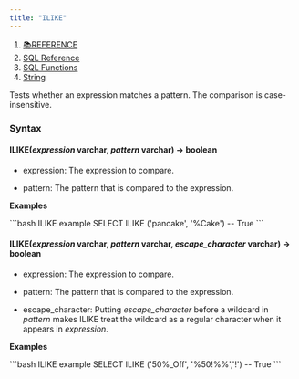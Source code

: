 ```yaml
---
title: "ILIKE"
---
```


1. [📚REFERENCE](/reference)
2. [SQL Reference](/reference/sql-reference)
3. [SQL Functions](/reference/sql-reference/all-functions)
4. [String](/reference/sql-reference/all-functions/string)

Tests whether an expression matches a pattern. The comparison is case-insensitive.

### Syntax

#### ILIKE(*expression* varchar, *pattern* varchar) → boolean

* expression: The expression to compare.

* pattern: The pattern that is compared to the expression.

**Examples**

<CodeGroup>
  ```bash ILIKE example
  SELECT ILIKE ('pancake', '%Cake')
  -- True
  ```
</CodeGroup>

#### ILIKE(*expression* varchar, *pattern* varchar, *escape\_character* varchar) → boolean

* expression: The expression to compare.

* pattern: The pattern that is compared to the expression.

* escape\_character: Putting *escape\_character* before a wildcard in *pattern* makes ILIKE treat the wildcard as a regular character when it appears in *expression*.

**Examples**

<CodeGroup>
  ```bash ILIKE example
  SELECT ILIKE ('50%_Off', '%50!%%','!')
  -- True
  ```
</CodeGroup>

